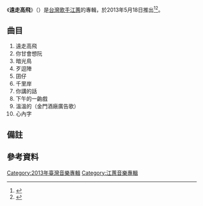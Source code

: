 {{Album infobox | <!-- See Wikipedia:WikiProject_Albums -->
|  Name        =遠走高飛
|  Type        = 專輯
|  Artist      = [[江蕙|江蕙]]
|  Cover       = 
|  Released    = 2013年5月18日
|  Recorded    = 2013年
|  Genre       = [[台語流行音樂|台語流行音樂]]
|  Length      = 
|  Label       = 
|  Number      = 
|  Producer    = 
|  Last album  = [[當時欲嫁|當時欲嫁]]<br />（2010年）
|  This album  = '''遠走高飛'''<br />（2013年）
|  Next album  = 
| Misc = 
}}
{{Infobox Hokkien name
| title      = 遠走高飛
| hanji      = 遠走高飛
| poj        = Oán-cháu Ko-hui
| hanlo      = 
| tl         = Uán-tsáu Ko-hui
| bp         = Wǎnzǎo Gō'huī
| hokkienipa = 
| context    = 
| image      = 
| image_size = 
| caption    = 
}}
《'''遠走高飛'''》（{{lang-nan|遠走高飛|poj=Oán-cháu-ko-hui|tl=Uán-tsáu-ko-hui}}）是[[台灣|台灣]][[歌手|歌手]][[江蕙|江蕙]]的專輯，於2013年5月18日推出<ref>{{cite news|title=醞釀"遠走高飛" 江蕙最後一"輯"?!|url=http://news.cts.com.tw/cts/entertain/201305/201305071238724.html#.VtnIFX19670|publisher=華視新聞|date=2013-05-07|author=宋燕旻、陳知學|accessdate=2016-03-05|archive-date=2015-07-21|archive-url=https://web.archive.org/web/20150721035424/http://news.cts.com.tw/cts/entertain/201305/201305071238724.html#.VtnIFX19670|dead-url=no}}</ref><ref>{{cite news|title=
江蕙反常態消失2週　新專輯可能是最後一張|url=http://star.ettoday.net/news/203090|publisher=東森新聞|date=2013-05-07|author=|accessdate=2016-03-05}}</ref>。

== 曲目 ==
# 遠走高飛{{efn| {{lang-nan|遠走高飛|poj=oán-cháu-ko-hui|tl=uán-tsáu-ko-hui}} }}
# 你甘會想阮{{efn| {{lang-nan|你敢會想阮|poj=lí kám ē siūⁿ gún|tl=lí kám ē siūnn gún}} }}
# 暗光鳥{{efn| {{lang-nan|暗光鳥|poj=àm-kong-chiáu|tl=àm-kong-tsiáu}} }}
# 歹逗陣{{efn| {{lang-nan|歹鬥陣|poj=pháiⁿ tàu-tīn|tl=pháinn tàu-tīn}} }}
# 囝仔{{efn| {{lang-nan|囡仔|poj=gín-á|tl=gín-ná}} }}
# 千里岸{{efn| {{lang-nan|千里岸|poj=chhian-lí-hoāⁿ|tl=tshian-lí-huānn}} }}
# 你講的話{{efn| {{lang-nan|你講的話|poj=lí kóng ê ōe|tl=lí kóng ê uē}} }}
# 下午的一齣戲{{efn| {{lang-nan|下晡的一齣戲|poj=ē-po͘ ê chi̍t chhut hì|tl=ē-poo ê tsi̍t tshut hì}} }}
# 溫溫的{{efn| {{lang-nan|溫溫仔|poj=un-un-á|tl=un-un-á}} }}（金門酒廠廣告歌）
# 心內字{{efn| {{lang-nan|心內字|poj=sim-lāi-jī|tl=sim-lāi-jī}} }}

== 備註 ==
{{notelist}}

== 參考資料 ==
{{reflist}}

{{江蕙}}

[[Category:2013年臺灣音樂專輯|Category:2013年臺灣音樂專輯]]
[[Category:江蕙音樂專輯|Category:江蕙音樂專輯]]